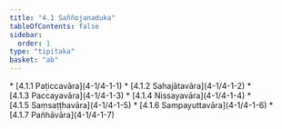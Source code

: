 ```yaml
---
title: "4.1 Saññojanaduka"
tableOfContents: false
sidebar:
  order: 1
type: "tipitaka"
basket: "ab"
---
```



<DynamicBreadcrumb />



<TableOfContents>
* [4.1.1 Paṭiccavāra](4-1/4-1-1)
* [4.1.2 Sahajātavāra](4-1/4-1-2)
* [4.1.3 Paccayavāra](4-1/4-1-3)
* [4.1.4 Nissayavāra](4-1/4-1-4)
* [4.1.5 Saṃsaṭṭhavāra](4-1/4-1-5)
* [4.1.6 Sampayuttavāra](4-1/4-1-6)
* [4.1.7 Pañhāvāra](4-1/4-1-7)
</TableOfContents>
